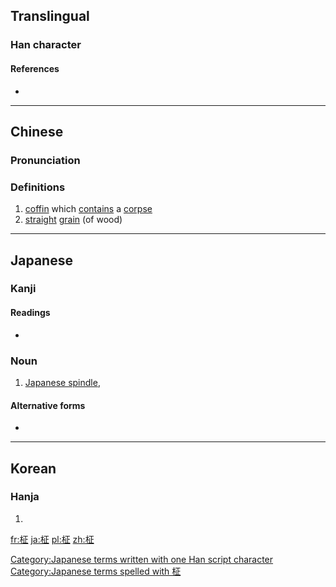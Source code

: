 {{also|柩}}
==Translingual==

===Han character===
{{Han char|rn=75|rad=木|as=05|sn=9|four=|canj=木一卜一 (DMYM)|ids=⿰[[木]][[正]]}}

====References====
* {{Han ref|kx=0521.121|dkj=14675|hdz=21176.110|uh=67FE|ud=26622}}

----

==Chinese==
{{zh-forms}}

===Pronunciation===
{{zh-pron
|m=jiù
|c=gau6
|mc=
|oc=
|ma=
|cat=n
}}

===Definitions===
# [[coffin]] which [[contain]]s a [[corpse]]
# [[straight]] [[grain]] (of wood)

----

==Japanese==

===Kanji===
{{ja-kanji|grade=|rs=木05}}

====Readings====
* {{ja-readings|on=[[きゅう]] (kyū)|kun=[[まさ]] (masa)}}

===Noun===
{{ja-noun|k|hira=まさき|kata=マサキ}} 

# [[Japanese spindle]], {{taxlink|Euonymus japonicus|species|noshow=1}}

====Alternative forms====
* {{l|ja|正木}}

[[Category:Japanese terms written with one Han script character]]
[[Category:Japanese terms spelled with 柾]]

----

==Korean==

===Hanja===
{{ko-hanja|hangeul=[[구]], [[정]]|eumhun=|rv=gu, jeong|mr=ku, chŏng|y=kwu, ceng}}

# {{defn|lang=ko|sort=木05}}

[[fr:柾]]
[[ja:柾]]
[[pl:柾]]
[[zh:柾]]